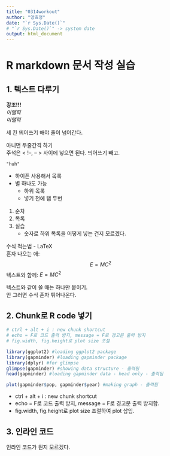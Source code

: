 ```yaml
---
title: "0314workout"
author: "양효정"
date: "`r Sys.Date()`"
# "`r Sys.Date()`" -> system date
output: html_document
---
```


# R markdown 문서 작성 실습
## 1. 텍스트 다루기

**강조!!!**   
_이탤릭_   
*이탤릭*   

세 칸 띄어쓰기 해야 줄이 넘어간다.

아니면 두줄간격 하기   
주석은 < !--, -- > 사이에 넣으면 된다. 띄어쓰기 빼고.
<!-- bold로 나오나? -->
``` {}
"huh"
```
<!-- ``` {} ``` 사용시 box 만들어줌 -->

- 하이픈 사용해서 목록
* 별 하나도 가능
    + 하위 목록
    + 넣기 전에 탭 두번   
1. 순차
1. 목록
1. 실습   
    + 숫자로 하위 목록을 어떻게 넣는 건지 모르겠다.   


수식 적는법 - LaTeX   
혼자 나오는 애: $$E=MC^2$$
텍스트와 함께: $E=MC^2$   

텍스트와 같이 쓸 때는 하나만 붙이기.   
안 그러면 수식 혼자 튀어나온다.   



## 2. Chunk로 R code 넣기   


```r
# ctrl + alt + i : new chunk shortcut
# echo = F로 코드 출력 방지, message = F로 경고문 출력 방지
# fig.width, fig.height로 plot size 조절

library(ggplot2) #loading ggplot2 package
library(gapminder) #loading gapminder package
library(dplyr) #for glimpse
glimpse(gapminder) #showing data structure - 출력됨
head(gapminder) #loading gapminder data - head only - 출력됨

plot(gapminder$pop, gapminder$year) #making graph - 출력됨


```
   
- ctrl + alt + i : new chunk shortcut
- echo = F로 코드 출력 방지, message = F로 경고문 출력 방지함.
- fig.width, fig.height로 plot size 조절하여 plot 삽입.
   
   
   
## 3. 인라인 코드

인라인 코드가 뭔지 모르겠다.

